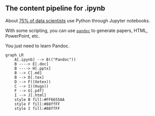 ## The content pipeline for .ipynb

About [75% of data scientists](https://visualstudiomagazine.com/articles/2021/02/09/kaggle-survey.aspx) use Python through Jupyter notebooks. 

With some scripting, you can use [`pandoc`](https://pandoc.org/index.html) to generate papers, HTML, PowerPoint, etc.

You just need to learn Pandoc.

```mermaid
graph LR
    A[.ipynb] --> B(("Pandoc"))
    B ----> E[.doc]
    B ----> H[.pptx]
    B --> C[.md]
    B --> D[.tex] 
    D --> F((Xetex))
    C --> I((Hugo))
    F --> G[.pdf]
    I --> J[.html]
    style B fill:#FF6655AA
    style F fill:#88ffFF
    style I fill:#88ffFF
```
